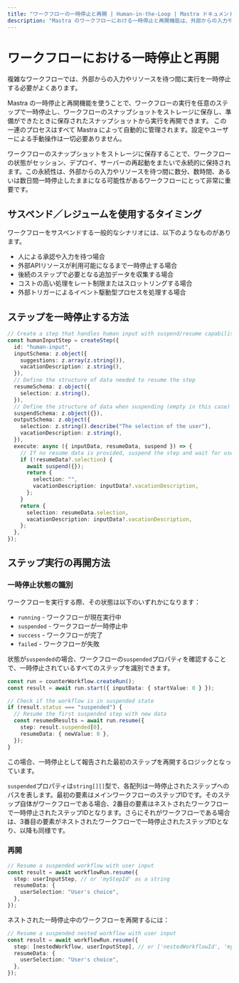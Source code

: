 ```yaml
---
title: "ワークフローの一時停止と再開 | Human-in-the-Loop | Mastra ドキュメント"
description: "Mastra のワークフローにおける一時停止と再開機能は、外部からの入力やリソースを待つ間に実行を一時停止することを可能にします。"
---
```


# ワークフローにおける一時停止と再開

複雑なワークフローでは、外部からの入力やリソースを待つ間に実行を一時停止する必要がよくあります。

Mastra の一時停止と再開機能を使うことで、ワークフローの実行を任意のステップで一時停止し、ワークフローのスナップショットをストレージに保存し、準備ができたときに保存されたスナップショットから実行を再開できます。
この一連のプロセスはすべて Mastra によって自動的に管理されます。設定やユーザーによる手動操作は一切必要ありません。

ワークフローのスナップショットをストレージに保存することで、ワークフローの状態がセッション、デプロイ、サーバーの再起動をまたいで永続的に保持されます。この永続性は、外部からの入力やリソースを待つ間に数分、数時間、あるいは数日間一時停止したままになる可能性があるワークフローにとって非常に重要です。

## サスペンド／レジュームを使用するタイミング

ワークフローをサスペンドする一般的なシナリオには、以下のようなものがあります。

- 人による承認や入力を待つ場合
- 外部APIリソースが利用可能になるまで一時停止する場合
- 後続のステップで必要となる追加データを収集する場合
- コストの高い処理をレート制限またはスロットリングする場合
- 外部トリガーによるイベント駆動型プロセスを処理する場合

## ステップを一時停止する方法

```typescript
// Create a step that handles human input with suspend/resume capabilities
const humanInputStep = createStep({
  id: "human-input",
  inputSchema: z.object({
    suggestions: z.array(z.string()),
    vacationDescription: z.string(),
  }),
  // Define the structure of data needed to resume the step
  resumeSchema: z.object({
    selection: z.string(),
  }),
  // Define the structure of data when suspending (empty in this case)
  suspendSchema: z.object({}),
  outputSchema: z.object({
    selection: z.string().describe("The selection of the user"),
    vacationDescription: z.string(),
  }),
  execute: async ({ inputData, resumeData, suspend }) => {
    // If no resume data is provided, suspend the step and wait for user input
    if (!resumeData?.selection) {
      await suspend({});
      return {
        selection: "",
        vacationDescription: inputData?.vacationDescription,
      };
    }
    return {
      selection: resumeData.selection,
      vacationDescription: inputData?.vacationDescription,
    };
  },
});
```

## ステップ実行の再開方法

### 一時停止状態の識別

ワークフローを実行する際、その状態は以下のいずれかになります：

- `running` - ワークフローが現在実行中
- `suspended` - ワークフローが一時停止中
- `success` - ワークフローが完了
- `failed` - ワークフローが失敗

状態が`suspended`の場合、ワークフローの`suspended`プロパティを確認することで、一時停止されているすべてのステップを識別できます。

```typescript
const run = counterWorkflow.createRun();
const result = await run.start({ inputData: { startValue: 0 } });

// Check if the workflow is in suspended state
if (result.status === "suspended") {
  // Resume the first suspended step with new data
  const resumedResults = await run.resume({
    step: result.suspended[0],
    resumeData: { newValue: 0 },
  });
}
```

この場合、一時停止として報告された最初のステップを再開するロジックとなっています。

`suspended`プロパティは`string[][]`型で、各配列は一時停止されたステップへのパスを表します。最初の要素はメインワークフローのステップIDです。そのステップ自体がワークフローである場合、2番目の要素はネストされたワークフローで一時停止されたステップIDとなります。さらにそれがワークフローである場合は、3番目の要素がネストされたワークフローで一時停止されたステップIDとなり、以降も同様です。

### 再開

```typescript
// Resume a suspended workflow with user input
const result = await workflowRun.resume({
  step: userInputStep, // or 'myStepId' as a string
  resumeData: {
    userSelection: "User's choice",
  },
});
```

ネストされた一時停止中のワークフローを再開するには：

```typescript
// Resume a suspended nested workflow with user input
const result = await workflowRun.resume({
  step: [nestedWorkflow, userInputStep], // or ['nestedWorkflowId', 'myStepId'] as a string array
  resumeData: {
    userSelection: "User's choice",
  },
});
```
